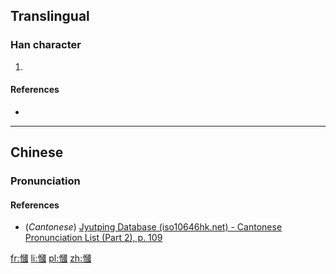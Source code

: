 ==Translingual==

===Han character===
{{Han char|rn=61|rad=心|as=11|sn=14|four=9600<sub>0</sub>|canj=心田戈一 (PWIM)|ids=⿰[[忄]][[國]]}}

# {{defn|Han|sort=心11}}

====References====
* {{Han ref|kx=0398.350|dkj=11090|dj=0737.280|hdz=42346.020|uh=6156|ud=24918|bh=E1D5|bd=57813}}

----

==Chinese==
{{zh-forms}}

===Pronunciation===
{{zh-pron
|m=guó
|c=gwok3,gok3
|mc=y
|oc=y
|ma=
|cat=
}}

====References====
*(''Cantonese'') [http://www.iso10646hk.net/jp/document/download.jsp Jyutping Database (iso10646hk.net) - Cantonese Pronunciation List (Part 2), p. 109]

[[fr:慖]]
[[li:慖]]
[[pl:慖]]
[[zh:慖]]